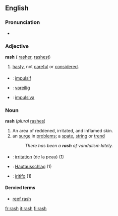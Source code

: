 ==English==

===Pronunciation===
*{{audio|en-us-rash.ogg|Audio (US)}}

===Adjective===
'''rash''' ({{compare}} [[rasher]], {{super}} [[rashest]])

#[[hasty]], not [[careful]] or [[considered]].

===={{trans}}====
* {{fr}}: [[impulsif]]
* {{de}}: [[voreilig]]
* {{io}}: [[impulsiva]]

===Noun===
'''rash''' (''plural'' [[rashes]])

#An area of reddened, irritated, and inflamed skin.
#an [[surge]] in [[problem]]s; a [[spate]], [[string]] or [[trend]]
#:''There has been a '''rash''' of vandalism lately.''

===={{trans}}====
* {{fr}}: [[irritation]] (de la peau) (1)
* {{de}}: [[Hautausschlag]] (1)
* {{io}}: [[iritar|iritifo]] (1)

====Dervied terms====
* [[reef rash]]

[[fr:rash]]
[[it:rash]]
[[fi:rash]]
